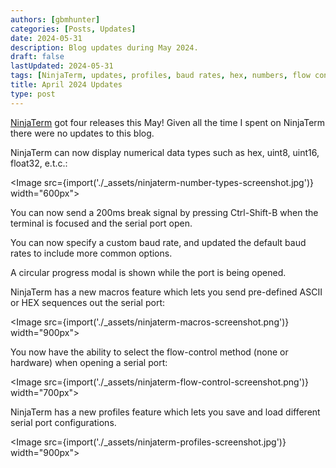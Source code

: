 ```yaml
---
authors: [gbmhunter]
categories: [Posts, Updates]
date: 2024-05-31
description: Blog updates during May 2024.
draft: false
lastUpdated: 2024-05-31
tags: [NinjaTerm, updates, profiles, baud rates, hex, numbers, flow control, serial port, macros, break signal]
title: April 2024 Updates
type: post
---
```



[NinjaTerm](https://ninjaterm.mbedded.ninja/) got four releases this May! Given all the time I spent on NinjaTerm there were no updates to this blog.

NinjaTerm can now display numerical data types such as hex, uint8, uint16, float32, e.t.c.:

<Image src={import('./_assets/ninjaterm-number-types-screenshot.jpg')} width="600px"></Image>

You can now send a 200ms break signal by pressing Ctrl-Shift-B when the terminal is focused and the serial port open.

You can now specify a custom baud rate, and updated the default baud rates to include more common options.

A circular progress modal is shown while the port is being opened.

NinjaTerm has a new macros feature which lets you send pre-defined ASCII or HEX sequences out the serial port:

<Image src={import('./_assets/ninjaterm-macros-screenshot.png')} width="900px"></Image>

You now have the ability to select the flow-control method (none or hardware) when opening a serial port:

<Image src={import('./_assets/ninjaterm-flow-control-screenshot.png')} width="700px"></Image>

NinjaTerm has a new profiles feature which lets you save and load different serial port configurations.

<Image src={import('./_assets/ninjaterm-profiles-screenshot.jpg')} width="900px"></Image>
